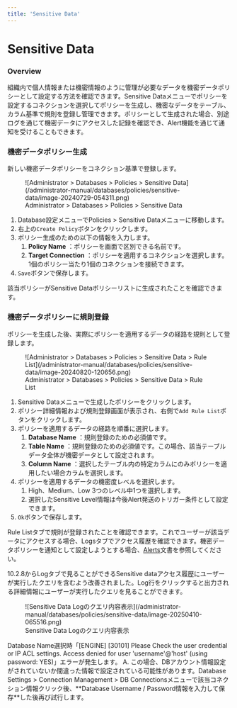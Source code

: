 ```yaml
---
title: 'Sensitive Data'
---
```



# Sensitive Data

### Overview

組織内で個人情報または機密情報のように管理が必要なデータを機密データポリシーとして設定する方法を確認できます。Sensitive Dataメニューでポリシーを設定するコネクションを選択してポリシーを生成し、機密なデータをテーブル、カラム基準で規則を登録し管理できます。ポリシーとして生成された場合、別途ログを通じて機密データにアクセスした記録を確認でき、Alert機能を通じて通知を受けることもできます。


### 機密データポリシー生成

新しい機密データポリシーをコネクション基準で登録します。

<figure data-layout="center" data-align="center">
![Administrator &gt; Databases &gt; Policies &gt; Sensitive Data](/administrator-manual/databases/policies/sensitive-data/image-20240729-054311.png)
<figcaption>
Administrator &gt; Databases &gt; Policies &gt; Sensitive Data
</figcaption>
</figure>

1. Database設定メニューでPolicies > Sensitive Dataメニューに移動します。
2. 右上の`Create Policy`ボタンをクリックします。
3. ポリシー生成のための以下の情報を入力します。
    1.  **Policy Name**  ：ポリシーを画面で区別できる名前です。
    2.  **Target Connection**  ：ポリシーを適用するコネクションを選択します。1個のポリシー当たり1個のコネクションを接続できます。
4. `Save`ボタンで保存します。

該当ポリシーがSensitive Dataポリシーリストに生成されたことを確認できます。


### 機密データポリシーに規則登録

ポリシーを生成した後、実際にポリシーを適用するデータの経路を規則として登録します。

<figure data-layout="center" data-align="center">
![Administrator &gt; Databases &gt; Policies &gt; Sensitive Data > Rule List](/administrator-manual/databases/policies/sensitive-data/image-20240820-120656.png)
<figcaption>
Administrator &gt; Databases &gt; Policies &gt; Sensitive Data > Rule List
</figcaption>
</figure>

1. Sensitive Dataメニューで生成したポリシーをクリックします。
2. ポリシー詳細情報および規則登録画面が表示され、右側で`Add Rule List`ボタンをクリックします。
3. ポリシーを適用するデータの経路を順番に選択します。
    1.  **Database Name**  ：規則登録のための必須値です。
    2.  **Table Name**  ：規則登録のための必須値です。この場合、該当テーブルデータ全体が機密データとして設定されます。
    3.  **Column Name**  ：選択したテーブル内の特定カラムにのみポリシーを適用したい場合カラムを選択します。
4. ポリシーを適用するデータの機密度レベルを選択します。
    1. High、Medium、Low 3つのレベル中1つを選択します。
    2. 選択したSensitive Level情報は今後Alert発送のトリガー条件として設定できます。
5. `Ok`ボタンで保存します。

Rule Listタブで規則が登録されたことを確認できます。これでユーザーが該当データにアクセスする場合、Logsタブでアクセス履歴を確認できます。機密データポリシーを通知として設定しようとする場合、[Alerts](../../general/company-management/alerts)文書を参照してください。

<Callout type="info">
10.2.8からLogタブで見ることができるSensitive dataアクセス履歴にユーザーが実行したクエリを含むよう改善されました。Log行をクリックすると出力される詳細情報にユーザーが実行したクエリを見ることができます。
<figure data-layout="center" data-align="center">
![Sensitive Data Logのクエリ内容表示](/administrator-manual/databases/policies/sensitive-data/image-20250410-065516.png)
<figcaption>
Sensitive Data Logのクエリ内容表示
</figcaption>
</figure>
</Callout>

<Callout type="important">
Database Name選択時「[ENGINE] [30101] Please Check the user credential or IP ACL settings. Access denied for user 'username'@'host' (using password: YES)」エラーが発生します。
A. この場合、DBアカウント情報設定がされていないか間違った情報で設定されている可能性があります。Database Settings > Connection Management > DB Connectionsメニューで該当コネクション情報クリック後、**Database Username / Password情報を入力して保存**した後再び試行します。
</Callout>